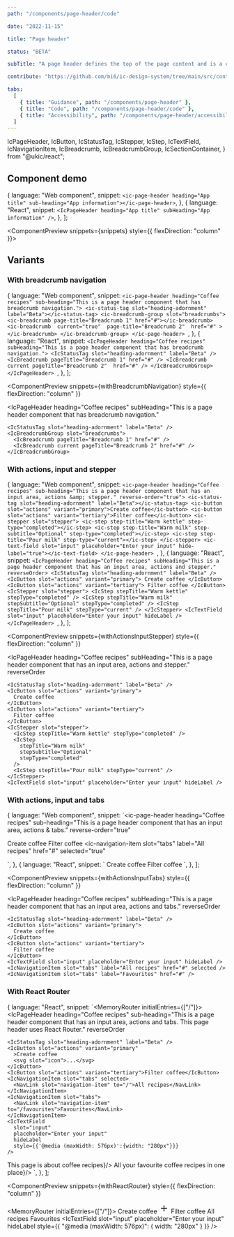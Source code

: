 ```yaml
---
path: "/components/page-header/code"

date: "2022-11-15"

title: "Page header"

status: "BETA"

subTitle: "A page header defines the top of the page content and is a consistent way to show page context, key actions and secondary navigation."

contribute: "https://github.com/mi6/ic-design-system/tree/main/src/content/structured/components/page-header"

tabs:
  [
    { title: "Guidance", path: "/components/page-header" },
    { title: "Code", path: "/components/page-header/code" },
    { title: "Accessibility", path: "/components/page-header/accessibility" },
  ]
---
```


  IcPageHeader,
  IcButton,
  IcStatusTag,
  IcStepper,
  IcStep,
  IcTextField,
  IcNavigationItem,
  IcBreadcrumb,
  IcBreadcrumbGroup,
  IcSectionContainer,
} from "@ukic/react";


## Component demo

  {
    language: "Web component",
    snippet: `<ic-page-header heading="App title" sub-heading="App information"></ic-page-header>`,
  },
  {
    language: "React",
    snippet: `<IcPageHeader heading="App title" subHeading="App information" />`,
  },
];

<ComponentPreview snippets={snippets} style={{ flexDirection: "column" }}>
  <IcPageHeader heading="App title" subHeading="App information" />
</ComponentPreview>

<ComponentDetails component="ic-page-header" />

## Variants

### With breadcrumb navigation

  {
    language: "Web component",
    snippet: `<ic-page-header heading="Coffee recipes" sub-heading="This is a page header component that has breadcrumb navigation.">
  <ic-status-tag slot="heading-adornment" label="Beta"></ic-status-tag>
  <ic-breadcrumb-group slot="breadcrumbs">
    <ic-breadcrumb page-title="Breadcrumb 1" href="#"></ic-breadcrumb>
    <ic-breadcrumb 
      current="true" 
      page-title="Breadcrumb 2" 
      href="#"
    >
    </ic-breadcrumb>
  </ic-breadcrumb-group>
</ic-page-header>
    `,
  },
  {
    language: "React",
    snippet: `<IcPageHeader heading="Coffee recipes" subHeading="This is a page header component that has breadcrumb navigation.">
  <IcStatusTag slot="heading-adornment" label="Beta" />
    <IcBreadcrumb pageTitle="Breadcrumb 1" href="#" />
    <IcBreadcrumb 
      current
      pageTitle="Breadcrumb 2" 
      href="#"
    />
  </IcBreadcrumbGroup>
</IcPageHeader>
    `,
  },
];

<ComponentPreview
  snippets={withBreadcrumbNavigation}
  style={{ flexDirection: "column" }}
>
  <IcPageHeader
    heading="Coffee recipes"
    subHeading="This is a page header component that has breadcrumb navigation."
  >
    <IcStatusTag slot="heading-adornment" label="Beta" />
    <IcBreadcrumbGroup slot="breadcrumbs">
      <IcBreadcrumb pageTitle="Breadcrumb 1" href="#" />
      <IcBreadcrumb current pageTitle="Breadcrumb 2" href="#" />
    </IcBreadcrumbGroup>
  </IcPageHeader>
</ComponentPreview>

### With actions, input and stepper

  {
    language: "Web component",
    snippet: `<ic-page-header heading="Coffee recipes" sub-heading="This is a page header component that has an input area, actions &amp; stepper." reverse-order="true">
  <ic-status-tag slot="heading-adornment" label="Beta"></ic-status-tag>
  <ic-button slot="actions" variant="primary">Create coffee</ic-button>
  <ic-button slot="actions" variant="tertiary">Filter coffee</ic-button>
  <ic-stepper slot="stepper">
    <ic-step step-title="Warm kettle" step-type="completed"></ic-step>
    <ic-step step-title="Warm milk" step-subtitle="Optional" step-type="completed"></ic-step>
    <ic-step step-title="Pour milk" step-type="current"></ic-step>
  </ic-stepper>
  <ic-text-field slot="input" placeholder="Enter your input" hide-label="true"></ic-text-field>
</ic-page-header>
    `,
  },
  {
    language: "React",
    snippet: `<IcPageHeader heading="Coffee recipes" subHeading="This is a page header component that has an input area, actions and stepper." reverseOrder>
  <IcStatusTag slot="heading-adornment" label="Beta" />
  <IcButton slot="actions" variant="primary">
    Create coffee
  </IcButton>
  <IcButton slot="actions" variant="tertiary">
    Filter coffee
  </IcButton>
  <IcStepper slot="stepper">
    <IcStep stepTitle="Warm kettle" stepType="completed" />
    <IcStep stepTitle="Warm milk" stepSubtitle="Optional" stepType="completed" />
      <IcStep stepTitle="Pour milk" stepType="current" />
  </IcStepper>
  <IcTextField slot="input" placeholder="Enter your input" hideLabel />
</IcPageHeader>
    `,
  },
];

<ComponentPreview
  snippets={withActionsInputStepper}
  style={{ flexDirection: "column" }}
>
  <IcPageHeader
    heading="Coffee recipes"
    subHeading="This is a page header component that has an input area, actions and stepper."
    reverseOrder
  >
    <IcStatusTag slot="heading-adornment" label="Beta" />
    <IcButton slot="actions" variant="primary">
      Create coffee
    </IcButton>
    <IcButton slot="actions" variant="tertiary">
      Filter coffee
    </IcButton>
    <IcStepper slot="stepper">
      <IcStep stepTitle="Warm kettle" stepType="completed" />
      <IcStep
        stepTitle="Warm milk"
        stepSubtitle="Optional"
        stepType="completed"
      />
      <IcStep stepTitle="Pour milk" stepType="current" />
    </IcStepper>
    <IcTextField slot="input" placeholder="Enter your input" hideLabel />
  </IcPageHeader>
</ComponentPreview>

### With actions, input and tabs

  {
    language: "Web component",
    snippet: `<ic-page-header 
  heading="Coffee recipes" 
  sub-heading="This is a page header component that has an input area, actions &amp; tabs." 
  reverse-order="true"
>
  <ic-status-tag slot="heading-adornment" label="Beta"></ic-status-tag>
  <ic-button slot="actions" variant="primary">Create coffee</ic-button>
  <ic-button slot="actions" variant="tertiary">Filter coffee</ic-button>
  <ic-text-field slot="input" placeholder="Enter your input" hide-label="true"></ic-text-field>
  <ic-navigation-item 
    slot="tabs" 
    label="All recipes" 
    href="#" 
    selected="true"
  >
  </ic-navigation-item>
  <ic-navigation-item 
    slot="tabs" 
    label="Favourites" 
    href="#"
  >
  </ic-navigation-item>
</ic-page-header>
    `,
  },
  {
    language: "React",
    snippet: `<IcPageHeader 
  heading="Coffee recipes" 
  subHeading="This is a page header component that has an input area, actions and tabs." 
  reverseOrder>
  <IcStatusTag slot="heading-adornment" label="Beta" />
  <IcButton slot="actions" variant="primary">
    Create coffee
  </IcButton>
  <IcButton slot="actions" variant="tertiary">
    Filter coffee
  </IcButton>
  <IcTextField 
    slot="input" 
    placeholder="Enter your input" 
    hideLabel 
  />
  <IcNavigationItem 
    slot="tabs" 
    label="All recipes" 
    href="#" 
    selected 
  />
  <IcNavigationItem 
    slot="tabs" 
    label="Favourites" 
    href="#" 
  />
</IcPageHeader>
    `,
  },
];

<ComponentPreview
  snippets={withActionsInputTabs}
  style={{ flexDirection: "column" }}
>
  <IcPageHeader
    heading="Coffee recipes"
    subHeading="This is a page header component that has an input area, actions and tabs."
    reverseOrder
  >
    <IcStatusTag slot="heading-adornment" label="Beta" />
    <IcButton slot="actions" variant="primary">
      Create coffee
    </IcButton>
    <IcButton slot="actions" variant="tertiary">
      Filter coffee
    </IcButton>
    <IcTextField slot="input" placeholder="Enter your input" hideLabel />
    <IcNavigationItem slot="tabs" label="All recipes" href="#" selected />
    <IcNavigationItem slot="tabs" label="Favourites" href="#" />
  </IcPageHeader>
</ComponentPreview>

### With React Router

  {
    language: "React",
    snippet: `<MemoryRouter initialEntries={["/"]}>
  <IcPageHeader
    heading="Coffee recipes"
    sub-heading="This is a page header component that has an input area, actions and tabs. This page header uses React Router."
    reverseOrder
  >
    <IcStatusTag slot="heading-adornment" label="Beta" />
    <IcButton slot="actions" variant="primary"
      >Create coffee
      <svg slot="icon">...</svg>
    </IcButton>
    <IcButton slot="actions" variant="tertiary">Filter coffee</IcButton>
    <IcNavigationItem slot="tabs" selected>
      <NavLink slot="navigation-item" to="/">All recipes</NavLink>
    </IcNavigationItem>        
    <IcNavigationItem slot="tabs">
      <NavLink slot="navigation-item" to="/favourites">Favourites</NavLink>
    </IcNavigationItem>
    <IcTextField 
      slot="input" 
      placeholder="Enter your input" 
      hideLabel 
      style={{'@media (maxWidth: 576px)':{width: "280px"}}}
    />
  </IcPageHeader>
  <IcSectionContainer>
      <Routes>
        <Route path="/" element={() => <IcTypography>This page is about coffee recipes</IcTypography>}/>
        <Route path="/favourites" element={() => <IcTypography>All your favourite coffee recipes in one place</IcTypography>}/>
      </Routes>
  </IcSectionContainer>
</MemoryRouter>
    `,
  },
];

<ComponentPreview
  snippets={withReactRouter}
  style={{ flexDirection: "column" }}
>
  <MemoryRouter initialEntries={["/"]}>
    <IcPageHeader
      heading="Coffee recipes"
      sub-heading="This is a page header component that has an input area, actions and tabs. This page header uses React Router."
      reverseOrder
    >
      <IcStatusTag slot="heading-adornment" label="Beta" />
      <IcButton slot="actions" variant="primary">
        Create coffee
        <svg
          slot="icon"
          width="24"
          height="24"
          viewBox="0 0 24 24"
          fill="none"
          xmlns="http://www.w3.org/2000/svg"
        >
          <path
            d="M19 13H13V19H11V13H5V11H11V5H13V11H19V13Z"
            fill="currentColor"
          />
        </svg>
      </IcButton>
      <IcButton slot="actions" variant="tertiary">
        Filter coffee
      </IcButton>
      <IcNavigationItem slot="tabs" selected>
        <NavLink slot="navigation-item" to="/">
          All recipes
        </NavLink>
      </IcNavigationItem>
      <IcNavigationItem slot="tabs">
        <NavLink slot="navigation-item" to="/favourites">
          Favourites
        </NavLink>
      </IcNavigationItem>
      <IcTextField
        slot="input"
        placeholder="Enter your input"
        hideLabel
        style={{ "@media (maxWidth: 576px)": { width: "280px" } }}
      />
    </IcPageHeader>
    <IcSectionContainer />
  </MemoryRouter>
</ComponentPreview>
